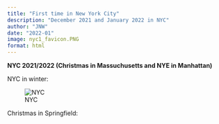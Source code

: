 ```yaml
---
title: "First time in New York City"
description: "December 2021 and January 2022 in NYC"
author: "JNW"
date: "2022-01"
image: nyc1_favicon.PNG
format: html
---
```


**NYC 2021/2022 (Christmas in Massuchusetts and NYE in Manhattan)**

NYC in winter:

![NYC](nyc1_favicon.PNG)

Christmas in Springfield:


